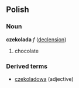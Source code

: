 ==Polish==
===Noun===
'''czekolada''' ''f'' ([[Wiktionary Appendix:Polish hard feminine noun declension|declension]])
# chocolate

===Derived terms===
* [[czekoladowa]] (adjective)
